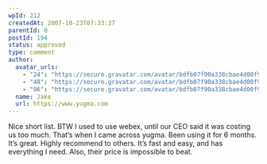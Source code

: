 ```yaml
---
wpId: 212
createdAt: 2007-10-23T07:33:37
parentId: 0
postId: 194
status: approved
type: comment
author:
  avatar_urls:
    - "24": "https://secure.gravatar.com/avatar/bdfb07f90a338cbae4d00f9ea25f115b?s=24&d=mm&r=g"
    - "48": "https://secure.gravatar.com/avatar/bdfb07f90a338cbae4d00f9ea25f115b?s=48&d=mm&r=g"
    - "96": "https://secure.gravatar.com/avatar/bdfb07f90a338cbae4d00f9ea25f115b?s=96&d=mm&r=g"
  name: Jake
  url: https://www.yugma.com
---
```


Nice short list. BTW I used to use webex, until our CEO said it was costing us too much. That’s when I came across yugma. Been using it for 6 months. It’s great. Highly recommend to others. It’s fast and easy, and has everything I need. Also, their price is impossible to beat.